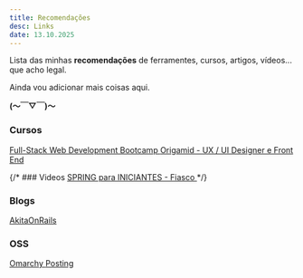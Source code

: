 ```yaml
---
title: Recomendações
desc: Links
date: 13.10.2025
---
```



Lista das minhas **recomendações** de ferramentes, cursos, artigos, vídeos... que acho legal.

Ainda vou adicionar mais coisas aqui.

**(～￣▽￣)～**

### Cursos
<a href="https://www.udemy.com/course/the-complete-web-development-bootcamp/" className="text-sm sm:text-base md:text-lg no-underline *:hover:dark:bg-foreground/10 *:hover:bg-foreground/5 *:text-foreground *:rounded *:-mx-2 *:p-2 *:flex *:items-center *:gap-2 *:m-0 *:font-light" target="_blank" rel="noopener noreferrer">
   <MdPlayLesson className="text-2xl text-purple-600" /> Full-Stack Web Development Bootcamp
</a>
<a href="https://www.origamid.com/curso/" className="text-sm sm:text-base md:text-lg no-underline *:hover:dark:bg-foreground/10 *:hover:bg-foreground/5 *:text-foreground *:rounded *:-mx-2 *:p-2 *:flex *:items-center *:gap-2 *:m-0 *:font-light" target="_blank" rel="noopener noreferrer">
   <MdPlayLesson className="text-2xl text-purple-600" /> Origamid - UX / UI Designer e Front End
</a>

{/* ### Videos
<a href="https://www.youtube.com/watch?v=n8_qrrc8WN4&t=9324s&pp=ygUGc3ByaW5n0gcJCfwJAYcqIYzv" className="text-sm sm:text-base md:text-lg no-underline *:hover:dark:bg-foreground/10 *:hover:bg-foreground/5 *:text-foreground *:rounded *:-mx-2 *:p-2 *:flex *:items-center *:gap-2 *:m-0 *:font-light" target="_blank" rel="noopener noreferrer">
   <FaYoutube className="text-2xl text-red-600" /> SPRING para INICIANTES - Fiasco
</a> */}

### Blogs
<a href="https://akitaonrails.com/" className="text-sm sm:text-base md:text-lg no-underline *:hover:dark:bg-foreground/10 *:hover:bg-foreground/5 *:text-foreground *:rounded *:-mx-2 *:p-2 *:flex *:items-center *:gap-2 *:m-0 *:font-light" target="_blank" rel="noopener noreferrer">
   <LuRss className="text-2xl text-orange-600" /> AkitaOnRails
</a>

### OSS
<a href="https://github.com/basecamp/omarchy" className="text-sm sm:text-base md:text-lg no-underline *:hover:dark:bg-foreground/10 *:hover:bg-foreground/5 *:text-foreground *:rounded *:-mx-2 *:p-2 *:flex *:items-center *:gap-2 *:m-0 *:font-light" target="_blank" rel="noopener noreferrer">
   <LuGitFork className="text-2xl text-emerald-600" /> Omarchy
</a>
<a href="https://github.com/darrenburns/posting" className="text-sm sm:text-base md:text-lg no-underline *:hover:dark:bg-foreground/10 *:hover:bg-foreground/5 *:text-foreground *:rounded *:-mx-2 *:p-2 *:flex *:items-center *:gap-2 *:m-0 *:font-light" target="_blank" rel="noopener noreferrer">
   <LuGitFork className="text-2xl text-emerald-600" /> Posting
</a>
